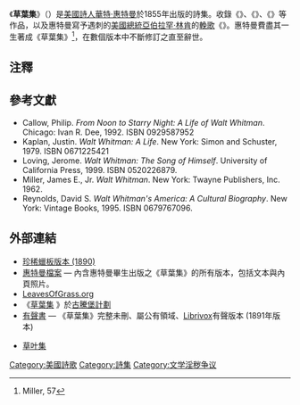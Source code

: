 {{Infobox Book 
| name          = 草葉集<br>''Leaves of Grass''
| title_orig    = 
| translator    = 
| image         = [[Image:Whitman-leavesofgrass.gif|200px]]
| image_caption = [[華特·惠特曼|華特·惠特曼]]，37歲，《草葉集》的[[卷首插圖|卷首插圖]]。塞繆爾·霍以爾[[鋼版雕刻|鋼雕]]自加布里爾·哈里森已遺失的[[銀版攝影法|銀版攝影]]版本。
| author        = [[華特·惠特曼|華特·惠特曼]]
| illustrator   = 
| cover_artist  = 
| country       = {{USA}}
| language      = [[英語|英語]]
| series        = 
| subject       = 
| genre         = 詩歌
| publisher     = 自費
| release_date  = 1855年7月4日
| english_release_date =
| media_type    = 
| pages         = 
| isbn          = 
| preceded_by   = 
| followed_by   = 
}}
《'''草葉集'''》（{{lang-en|''Leaves of Grass''}}）是[[美國詩歌|美國詩人]][[華特·惠特曼|華特·惠特曼]]於1855年出版的詩集。收錄《{{Tsl|en|Song_of_Myself|自我之歌}}》、《{{Tsl|en|I_Sing_the_Body_Electric_(poem)|我歌唱帶電的肉體}}》、《{{Tsl|en|Out_of_the_Cradle_Endlessly_Rocking|走出永遠搖晃的搖籃}}》等作品，以及惠特曼寫予遇刺的[[美國總統|美國總統]][[亞伯拉罕·林肯|亞伯拉罕·林肯]]的[[輓歌|輓歌]]《{{Tsl|en|When_Lilacs_Last_in_the_Dooryard_Bloom'd|當去年的紫丁香在庭前綻放}}》。惠特曼費盡其一生著成《草葉集》<ref>Miller, 57</ref>，在數個版本中不斷修訂之直至辭世。

== 注釋 ==
{{Reflist|colwidth=30em}}

== 參考文獻 ==
*Callow, Philip. ''From Noon to Starry Night: A Life of Walt Whitman''. Chicago: Ivan R. Dee, 1992. ISBN 0929587952
*Kaplan, Justin. ''Walt Whitman: A Life''. New York: Simon and Schuster, 1979. ISBN 0671225421
*Loving, Jerome. ''Walt Whitman: The Song of Himself''. University of California Press, 1999. ISBN 0520226879.
*Miller, James E., Jr. ''Walt Whitman''. New York: Twayne Publishers, Inc. 1962.
*Reynolds, David S. ''Walt Whitman's America: A Cultural Biography''. New York: Vintage Books, 1995. ISBN 0679767096.

== 外部連結 ==
{{wikiquote|en:Leaves_of_Grass|草葉集（英文）}}
{{wikisource|en:Leaves_of_Grass|草葉集（英文）}}
*[https://web.archive.org/web/20100619124549/http://www.actuallynotes.com/Walt-Whitman.htm 珍稀蠟板版本 (1890)]
*[http://www.whitmanarchive.org/published/index.html 惠特曼檔案] — 內含惠特曼畢生出版之《草葉集》的所有版本，包括文本與內頁照片。
*[http://leavesofgrass.org LeavesOfGrass.org] {{Wayback|url=http://leavesofgrass.org/ |date=20200531194926 }}
*《[http://www.gutenberg.org/etext/1322 草葉集] {{Wayback|url=http://www.gutenberg.org/etext/1322 |date=20090925000312 }}》於[[古騰堡計劃|古騰堡計劃]]
*[http://librivox.org/leaves-of-grass-by-walt-whitman/ 有聲書] {{Wayback|url=http://librivox.org/leaves-of-grass-by-walt-whitman/ |date=20100221023245 }} — 《草葉集》完整未刪、屬公有領域、[[Librivox|Librivox]]有聲版本 (1891年版本)
*{{zh}} [http://www.wdl.org/zh/item/9683/ 草叶集] {{Wayback|url=http://www.wdl.org/zh/item/9683/ |date=20150206183542 }}

[[Category:美國詩歌|Category:美國詩歌]]
[[Category:詩集|Category:詩集]]
[[Category:文学淫秽争议|Category:文学淫秽争议]]